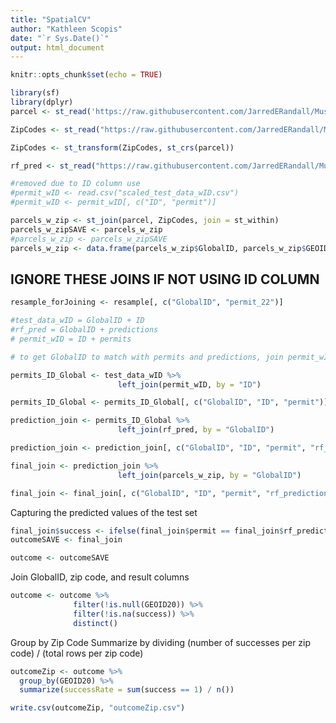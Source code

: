 ---
title: "SpatialCV"
author: "Kathleen Scopis"
date: "`r Sys.Date()`"
output: html_document
---

```{r setup, include=FALSE}
knitr::opts_chunk$set(echo = TRUE)
```

```{r}
library(sf)
library(dplyr)
parcel <- st_read('https://raw.githubusercontent.com/JarredERandall/Musa_801_Watauga/main/Data/natural/parcel.geojson')

ZipCodes <- st_read("https://raw.githubusercontent.com/JarredERandall/Musa_801_Watauga/Data/WataugaZipCodes/WataugaZipCodes.shp")

ZipCodes <- st_transform(ZipCodes, st_crs(parcel))

rf_pred <- st_read("https://raw.githubusercontent.com/JarredERandall/Musa_801_Watauga/Spatial_CV/rf_pred.csv")

#removed due to ID column use
#permit_wID <- read.csv("scaled_test_data_wID.csv")
#permit_wID <- permit_wID[, c("ID", "permit")]
```

```{r}
parcels_w_zip <- st_join(parcel, ZipCodes, join = st_within)
parcels_w_zipSAVE <- parcels_w_zip
#parcels_w_zip <- parcels_w_zipSAVE
parcels_w_zip <- data.frame(parcels_w_zip$GlobalID, parcels_w_zip$GEOID20)
```


## IGNORE THESE JOINS IF NOT USING ID COLUMN
```{r}
resample_forJoining <- resample[, c("GlobalID", "permit_22")]

#test_data_wID = GlobalID + ID
#rf_pred = GlobalID + predictions
# permit_wID = ID + permits 

# to get GlobalID to match with permits and predictions, join permit_wID and test_data_wID by ID (only keep ID, GlobalID, and permits). 

permits_ID_Global <- test_data_wID %>%
                        left_join(permit_wID, by = "ID")

permits_ID_Global <- permits_ID_Global[, c("GlobalID", "ID", "permit")]

prediction_join <- permits_ID_Global %>%
                        left_join(rf_pred, by = "GlobalID")

prediction_join <- prediction_join[, c("GlobalID", "ID", "permit", "rf_predictions")]

final_join <- prediction_join %>%
                        left_join(parcels_w_zip, by = "GlobalID")

final_join <- final_join[, c("GlobalID", "ID", "permit", "rf_predictions", "GEOID20")]
```


Capturing the predicted values of the test set
```{r}
final_join$success <- ifelse(final_join$permit == final_join$rf_predictions, 1, 0)
outcomeSAVE <- final_join

outcome <- outcomeSAVE
```

Join GlobalID, zip code, and result columns

```{r}
outcome <- outcome %>%
              filter(!is.null(GEOID20)) %>%
              filter(!is.na(success)) %>%
              distinct()
```


Group by Zip Code
Summarize by dividing (number of successes per zip code) / (total rows per zip code)
```{r}
outcomeZip <- outcome %>%
  group_by(GEOID20) %>%
  summarize(successRate = sum(success == 1) / n())

write.csv(outcomeZip, "outcomeZip.csv")
```
